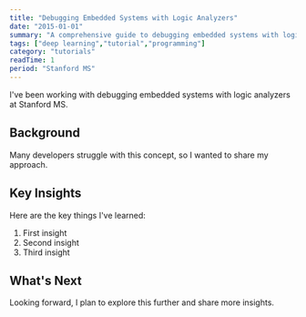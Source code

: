 ```yaml
---
title: "Debugging Embedded Systems with Logic Analyzers"
date: "2015-01-01"
summary: "A comprehensive guide to debugging embedded systems with logic analyzers. Learn the fundamentals and best practices."
tags: ["deep learning","tutorial","programming"]
category: "tutorials"
readTime: 1
period: "Stanford MS"
---
```


I've been working with debugging embedded systems with logic analyzers at Stanford MS.

## Background

Many developers struggle with this concept, so I wanted to share my approach.

## Key Insights

Here are the key things I've learned:

1. First insight
2. Second insight
3. Third insight

## What's Next

Looking forward, I plan to explore this further and share more insights.

